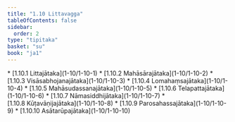 ```yaml
---
title: "1.10 Littavagga"
tableOfContents: false
sidebar:
  order: 2
type: "tipitaka"
basket: "su"
book: "ja1"
---
```



<DynamicBreadcrumb />



<TableOfContents book="ja1" section="1.10">
* [1.10.1 Littajātaka](1-10/1-10-1)
* [1.10.2 Mahāsārajātaka](1-10/1-10-2)
* [1.10.3 Visāsabhojanajātaka](1-10/1-10-3)
* [1.10.4 Lomahaṃsajātaka](1-10/1-10-4)
* [1.10.5 Mahāsudassanajātaka](1-10/1-10-5)
* [1.10.6 Telapattajātaka](1-10/1-10-6)
* [1.10.7 Nāmasiddhijātaka](1-10/1-10-7)
* [1.10.8 Kūṭavāṇijajātaka](1-10/1-10-8)
* [1.10.9 Parosahassajātaka](1-10/1-10-9)
* [1.10.10 Asātarūpajātaka](1-10/1-10-10)
</TableOfContents>